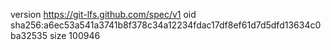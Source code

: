 version https://git-lfs.github.com/spec/v1
oid sha256:a6ec53a541a3741b8f378c34a12234fdac17df8ef61d7d5dfd13634c0ba32535
size 100946
